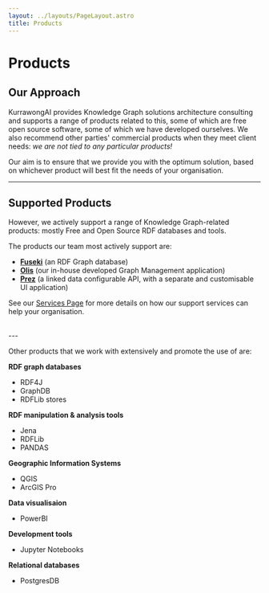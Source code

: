 ```yaml
---
layout: ../layouts/PageLayout.astro
title: Products
---
```


# Products

## Our Approach

KurrawongAI provides Knowledge Graph solutions architecture consulting and supports a range of products related to this, some of which are free open source software, some of which we have developed ourselves. We also recommend other parties' commercial products when they meet client needs: _we are not tied to any particular products!_

Our aim is to ensure that we provide you with the optimum solution, based on whichever product will best fit the needs of your organisation.

---
## Supported Products

However, we actively support a range of Knowledge Graph-related products: mostly Free and Open Source RDF databases and tools.

The products our team most actively support are:
- **[Fuseki](/products/fuseki)** (an RDF Graph database)
- **[Olis](/products/olis)** (our in-house developed Graph Management application)
- **[Prez](products/prez)** (a linked data configurable API, with a separate and customisable UI application)

See our [Services Page](/services) for more details on how our support services can help your organisation.

<br/>
---

Other products that we work with extensively and promote the use of are:

**RDF graph databases**
  - RDF4J
  - GraphDB
  - RDFLib stores

**RDF manipulation & analysis tools**
  - Jena
  - RDFLib
  - PANDAS

**Geographic Information Systems**
- QGIS
- ArcGIS Pro

**Data visualisaion**
- PowerBI

**Development tools**
- Jupyter Notebooks

**Relational databases**
- PostgresDB

<br/>

